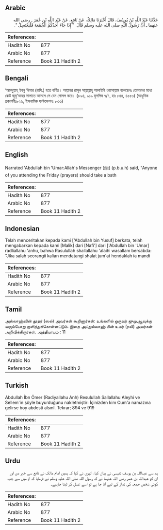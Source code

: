 ## Arabic


<div dir="rtl" lang="ar" style={{fontSize:'larger',backgroundColor:'#f8f9fa',padding:20}}>
حَدَّثَنَا عَبْدُ اللَّهِ بْنُ يُوسُفَ، قَالَ أَخْبَرَنَا مَالِكٌ، عَنْ نَافِعٍ، عَنْ عَبْدِ اللَّهِ بْنِ عُمَرَ ـ رضى الله عنهما ـ أَنَّ رَسُولَ اللَّهِ صلى الله عليه وسلم قَالَ ‏ "‏ إِذَا جَاءَ أَحَدُكُمُ الْجُمُعَةَ فَلْيَغْتَسِلْ ‏"‏‏.‏
</div>
<div style={{backgroundColor:'#f8f9fa',padding:20, marginBottom: 10}}><table> <thead> <tr> <th>References:</th> <th></th> </tr> </thead> <tbody><tr><td>Hadith No</td><td>877</td></tr><tr><td>Arabic No</td><td>877</td></tr><tr><td>Reference</td><td>Book 11 Hadith 2</td></tr></tbody></table></div>

## Bengali


<div dir="ltr" lang="bn" style={{fontSize:'larger',backgroundColor:'#f8f9fa',padding:20}}>
‘আবদুল্লাহ্ ইবনু ‘উমার (রাযি.) হতে বর্ণিত। আল্লাহর রাসূল সাল্লাল্লাহু আলাইহি ওয়াসাল্লাম বলেছেনঃ তোমাদের মধ্যে কেউ জুমু‘আহর সালাতে আসলে সে যেন গোসল করে। (৮৯৪, ৯১৯ মুসলিম ৭/৭, হাঃ ৮৪৪, ৪৫৫৩) (আধুনিক প্রকাশনীঃ৮২৬, ইসলামিক ফাউন্ডেশনঃ ৮৩৩)
</div>
<div style={{backgroundColor:'#f8f9fa',padding:20, marginBottom: 10}}><table> <thead> <tr> <th>References:</th> <th></th> </tr> </thead> <tbody><tr><td>Hadith No</td><td>877</td></tr><tr><td>Arabic No</td><td>877</td></tr><tr><td>Reference</td><td>Book 11 Hadith 2</td></tr></tbody></table></div>

## English


<div dir="ltr" lang="en" style={{fontSize:'larger',backgroundColor:'#f8f9fa',padding:20}}>
Narrated 'Abdullah bin 'Umar:Allah's Messenger (ﷺ) (p.b.u.h) said, "Anyone of you attending the Friday (prayers) should take a bath
</div>
<div style={{backgroundColor:'#f8f9fa',padding:20, marginBottom: 10}}><table> <thead> <tr> <th>References:</th> <th></th> </tr> </thead> <tbody><tr><td>Hadith No</td><td>877</td></tr><tr><td>Arabic No</td><td>877</td></tr><tr><td>Reference</td><td>Book 11 Hadith 2</td></tr></tbody></table></div>

## Indonesian


<div dir="ltr" lang="id" style={{fontSize:'larger',backgroundColor:'#f8f9fa',padding:20}}>
Telah menceritakan kepada kami ['Abdullah bin Yusuf] berkata, telah mengabarkan kepada kami [Malik] dari [Nafi'] dari ['Abdullah bin 'Umar] radliallahu 'anhu, bahwa Rasulullah shallallahu 'alaihi wasallam bersabda: "Jika salah seorangii kalian mendatangi shalat jum'at hendaklah ia mandi
</div>
<div style={{backgroundColor:'#f8f9fa',padding:20, marginBottom: 10}}><table> <thead> <tr> <th>References:</th> <th></th> </tr> </thead> <tbody><tr><td>Hadith No</td><td>877</td></tr><tr><td>Arabic No</td><td>877</td></tr><tr><td>Reference</td><td>Book 11 Hadith 2</td></tr></tbody></table></div>

## Tamil


<div dir="ltr" lang="ta" style={{fontSize:'larger',backgroundColor:'#f8f9fa',padding:20}}>
அல்லாஹ்வின் தூதர் (ஸல்) அவர்கள் கூறினார்கள்: உங்களில் ஒருவர் ஜுமுஆவுக்கு வரும்போது குளித்துக்கொள்ளட்டும். இதை அப்துல்லாஹ் பின் உமர் (ரலி) அவர்கள் அறிவிக்கிறார்கள். அத்தியாயம் : 11
</div>
<div style={{backgroundColor:'#f8f9fa',padding:20, marginBottom: 10}}><table> <thead> <tr> <th>References:</th> <th></th> </tr> </thead> <tbody><tr><td>Hadith No</td><td>877</td></tr><tr><td>Arabic No</td><td>877</td></tr><tr><td>Reference</td><td>Book 11 Hadith 2</td></tr></tbody></table></div>

## Turkish


<div dir="ltr" lang="tr" style={{fontSize:'larger',backgroundColor:'#f8f9fa',padding:20}}>
Abdullah İbn Ömer (Radiyallahu Anh) Resulullah Sallallahu Aleyhi ve Sellem'in şöyle buyurduğunu nakletmiştir: İçinizden kim Cum'a namazına gelirse boy abdesti alsınl. Tekrar; 894 ve 919
</div>
<div style={{backgroundColor:'#f8f9fa',padding:20, marginBottom: 10}}><table> <thead> <tr> <th>References:</th> <th></th> </tr> </thead> <tbody><tr><td>Hadith No</td><td>877</td></tr><tr><td>Arabic No</td><td>877</td></tr><tr><td>Reference</td><td>Book 11 Hadith 2</td></tr></tbody></table></div>

## Urdu


<div dir="rtl" lang="ur" style={{fontSize:'larger',backgroundColor:'#f8f9fa',padding:20}}>
ہم سے عبداللہ بن یوسف تنیسی نے بیان کیا، انہوں نے کہا کہ ہمیں امام مالک نے نافع سے خبر دی اور ان کو عبداللہ بن عمر رضی اللہ عنہما نے کہ رسول اللہ صلی اللہ علیہ وسلم نے فرمایا کہ تم میں سے جب کوئی شخص جمعہ کی نماز کے لیے آنا چا ہے تو اسے غسل کر لینا چاہیے۔
</div>
<div style={{backgroundColor:'#f8f9fa',padding:20, marginBottom: 10}}><table> <thead> <tr> <th>References:</th> <th></th> </tr> </thead> <tbody><tr><td>Hadith No</td><td>877</td></tr><tr><td>Arabic No</td><td>877</td></tr><tr><td>Reference</td><td>Book 11 Hadith 2</td></tr></tbody></table></div>